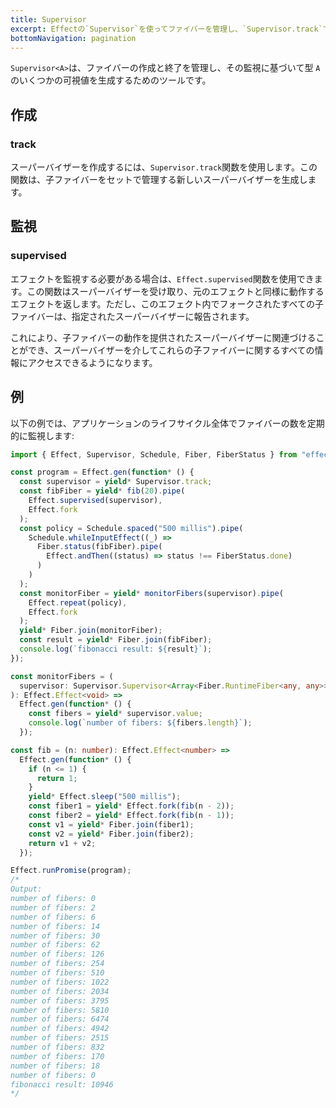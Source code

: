 ```yaml
---
title: Supervisor
excerpt: Effectの`Supervisor`を使ってファイバーを管理し、`Supervisor.track`でスーパーバイザーを作成し、`Effect.supervised`でエフェクトを監視する方法について学びましょう。スーパーバイザーを使用してアプリケーションのライフサイクル全体でファイバーを定期的に監視する例を探ってみましょう。
bottomNavigation: pagination
---
```


`Supervisor<A>`は、ファイバーの作成と終了を管理し、その監視に基づいて型 `A` のいくつかの可視値を生成するためのツールです。

## 作成

### track

スーパーバイザーを作成するには、`Supervisor.track`関数を使用します。この関数は、子ファイバーをセットで管理する新しいスーパーバイザーを生成します。

## 監視

### supervised

エフェクトを監視する必要がある場合は、`Effect.supervised`関数を使用できます。この関数はスーパーバイザーを受け取り、元のエフェクトと同様に動作するエフェクトを返します。ただし、このエフェクト内でフォークされたすべての子ファイバーは、指定されたスーパーバイザーに報告されます。

これにより、子ファイバーの動作を提供されたスーパーバイザーに関連づけることができ、スーパーバイザーを介してこれらの子ファイバーに関するすべての情報にアクセスできるようになります。

## 例

以下の例では、アプリケーションのライフサイクル全体でファイバーの数を定期的に監視します:

```ts twoslash
import { Effect, Supervisor, Schedule, Fiber, FiberStatus } from "effect";

const program = Effect.gen(function* () {
  const supervisor = yield* Supervisor.track;
  const fibFiber = yield* fib(20).pipe(
    Effect.supervised(supervisor),
    Effect.fork
  );
  const policy = Schedule.spaced("500 millis").pipe(
    Schedule.whileInputEffect((_) =>
      Fiber.status(fibFiber).pipe(
        Effect.andThen((status) => status !== FiberStatus.done)
      )
    )
  );
  const monitorFiber = yield* monitorFibers(supervisor).pipe(
    Effect.repeat(policy),
    Effect.fork
  );
  yield* Fiber.join(monitorFiber);
  const result = yield* Fiber.join(fibFiber);
  console.log(`fibonacci result: ${result}`);
});

const monitorFibers = (
  supervisor: Supervisor.Supervisor<Array<Fiber.RuntimeFiber<any, any>>>
): Effect.Effect<void> =>
  Effect.gen(function* () {
    const fibers = yield* supervisor.value;
    console.log(`number of fibers: ${fibers.length}`);
  });

const fib = (n: number): Effect.Effect<number> =>
  Effect.gen(function* () {
    if (n <= 1) {
      return 1;
    }
    yield* Effect.sleep("500 millis");
    const fiber1 = yield* Effect.fork(fib(n - 2));
    const fiber2 = yield* Effect.fork(fib(n - 1));
    const v1 = yield* Fiber.join(fiber1);
    const v2 = yield* Fiber.join(fiber2);
    return v1 + v2;
  });

Effect.runPromise(program);
/*
Output:
number of fibers: 0
number of fibers: 2
number of fibers: 6
number of fibers: 14
number of fibers: 30
number of fibers: 62
number of fibers: 126
number of fibers: 254
number of fibers: 510
number of fibers: 1022
number of fibers: 2034
number of fibers: 3795
number of fibers: 5810
number of fibers: 6474
number of fibers: 4942
number of fibers: 2515
number of fibers: 832
number of fibers: 170
number of fibers: 18
number of fibers: 0
fibonacci result: 10946
*/
```
